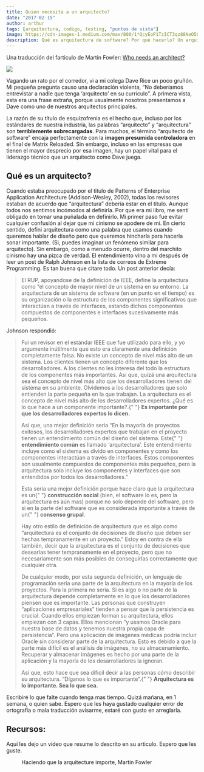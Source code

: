 ```yaml
---
title: Quien necesita a un arquitecto?
date: "2017-02-15"
author: arthur
tags: [arquitectura, codigo, testing, "puntos de vista"]
image: https://cdn-images-1.medium.com/max/800/1*QcyEoP1TzICT3qz88NeO5Q.png
description: Qué es arquitectura de software? Por qué hacerlo? Un arquitecto debería saber programar? Lo hacemos por moralidad, por ser artesanos(craftsman)?.  traducido de Martin Fowler
---
```


Una traducción del farticulo de Martin Fowler: [Who needs an architect?](http://www.in-gmbh.eu/uploads/media/whoNeedsArchitect.pdf)

<Image
  src="https://cdn-images-1.medium.com/max/800/1*QcyEoP1TzICT3qz88NeO5Q.png"
  description="Artículo original: Who needs an architect? de Martin Fowler"
/>

Vagando un rato por el corredor, vi a mi colega Dave Rice un poco gruñón. Mi pequeña pregunta causo una declaración violenta, “No deberíamos entrevistar a nadie que tenga ‘arquitecto’ en su currículo”. A primera vista, esta era una frase extraña, porque usualmente nosotros presentamos a Dave como uno de nuestros arquitectos principales.

La razón de su título de esquizofrenia es el hecho que, incluso por los estándares de nuestra industria, las palabras “arquitecto” y “arquitectura” son **terriblemente sobrecargadas**. Para muchos, el término “arquitecto de software” encaja perfectamente con la **imagen presumida controladora** en el final de Matrix Reloaded. Sin embargo, incluso en las empresas que tienen el mayor desprecio por esa imagen, hay un papel vital para el liderazgo técnico que un arquitecto como Dave juega.

## Qué es un arquitecto?

Cuando estaba preocupado por el titulo de Patterns of Enterprise Application Architecture (Addison-Wesley, 2002), todas los revisores estaban de acuerdo que “arquitectura” debería estar en el titulo. Aunque todos nos sentimos incómodos al definirla. Por que era mi libro, me sentí obligado en tomar una puñalada en definirlo. Mi primer paso fue evitar cualquier confusión al dejar que mi cinismo se apodere de mi. En cierto sentido, defini arquitectura como una palabra que usamos cuando queremos hablar de diseño pero que queremos hincharla para hacerla sonar importante. (Si, puedes imaginar un fenómeno similar para arquitecto). Sin embargo, como a menudo ocurre, dentro del marchito cinismo hay una pizca de verdad. El entendimiento vino a mi después de leer un post de Ralph Johnson en la lista de correos de Extreme Programming. Es tan buena que citare todo. Un post anterior decía:

> El RUP, apoyandose de la definición de IEEE, define la arquitectura como “el concepto de mayor nivel de un sistema en su entorno. La arquitectura de un sistema de software (en un punto en el tiempo) es su organización o la estructura de los componentes significativos que interactúan a través de interfaces, estando dichos componentes compuestos de componentes e interfaces sucesivamente más pequeños.

Johnson respondió:

<blockquote>
  Fui un revisor en el estándar IEEE que fue utilizado para ello, y yo argumente
  inútilmente que esto era claramente una definición completamente falsa. No
  existe un concepto de nivel más alto de un sistema. Los clientes tienen un
  concepto diferente que los desarrolladores. A los clientes no les interesa del
  todo la estructura de los componentes más importantes. Así que, quizá una
  arquitectura sea el concepto de nivel más alto que los desarrolladores tienen
  del sistema en su ambiente. Olvidemos a los desarrolladores que solo entienden
  la parte pequeña en la que trabajan. La arquitectura es el concepto de nivel
  más alto de los desarrolladores expertos. ¿Qué es lo que hace a un componente
  importante?.{" "}
  <strong>Es importante por que los desarrolladores expertos lo dicen.</strong>
  <p>
    Así que, una mejor definición seria “En la mayoría de proyectos exitosos,
    los desarrolladores expertos que trabajan en el proyecto tienen un
    entendimiento común del diseño del sistema. Este{" "}
    <strong>entendimiento común</strong> es llamado ‘arquitectura’. Este
    entendimiento incluye como el sistema es divido en componentes y como los
    componentes interactúan a través de interfaces. Estos componentes son
    usualmente compuestos de componentes más pequeños, pero la arquitectura solo
    incluye los componentes y interfaces que son entendidos por todos los
    desarrolladores.”
  </p>
  <p>
    Esta seria una mejor definición porque hace claro que la arquitectura es un{" "}
    <strong>construcción social</strong> (bien, el software lo es, pero la
    arquitectura es aún mas) porque no solo depende del software, pero si en la
    parte del software que es considerada importante a través de un{" "}
    <strong>consenso grupal</strong>.
  </p>
  <p>
    Hay otro estilo de definición de arquitectura que es algo como “arquitectura
    es el conjunto de decisiones de diseño que deben ser hechas tempranamente en
    un proyecto.” Estoy en contra de ella también, decir que la arquitectura es
    el conjunto de decisiones que desearías tener tempranamente en el proyecto,
    pero que no necesariamente son más posibles de conseguirlas correctamente
    que cualquier otra.
  </p>
  <p>
    De cualquier modo, por esta segunda definición, un lenguaje de programación
    seria una parte de la arquitectura en la mayoría de los proyectos. Para la
    primera no seria. Si es algo o no parte de la arquitectura depende
    completamente en lo que los desarrolladores piensen que es importante. Las
    personas que construyen “aplicaciones empresariales” tienden a pensar que la
    persistencia es crucial. Cuando ellos empiezan forman su arquitectura, ellos
    empiezan con 3 capas. Ellos mencionan “y usamos Oracle para nuestra base de
    datos y tenemos nuestra propia capa de persistencia”. Pero una aplicación de
    imágenes médicas podría incluir Oracle sin considerar parte de la
    arquitectura. Esto es debido a que la parte más difícil es el análisis de
    imágenes, no su almacenamiento. Recuperar y almacenar imágenes es hecho por
    una parte de la aplicación y la mayoría de los desarrolladores la ignoran.
  </p>
  <p>
    Así que, esto hace que sea difícil decir a las personas cómo describir su
    arquitectura. “Díganos lo que es importante”.{" "}
    <strong>Arquitectura es lo importante. Sea lo que sea.</strong>
  </p>
</blockquote>

Escribiré lo que falte cuando tenga mas tiempo. Quizá mañana, en 1 semana, o quien sabe. Espero que les haya gustado cualquier error de ortografía o mala traducción avisarme, estaré con gusto en arreglarla.

## Recursos:

Aquí les dejo un vídeo que resume lo descrito en su articulo. Espero que les guste.

<figure>
  <Youtube
    src="https://www.youtube.com/watch?v=DngAZyWMGR0"
    title="Haciendo que la arquitecture importe, Martin Fowler"
  />
  <figcaption>Haciendo que la arquitecture importe, Martin Fowler</figcaption>
</figure>
